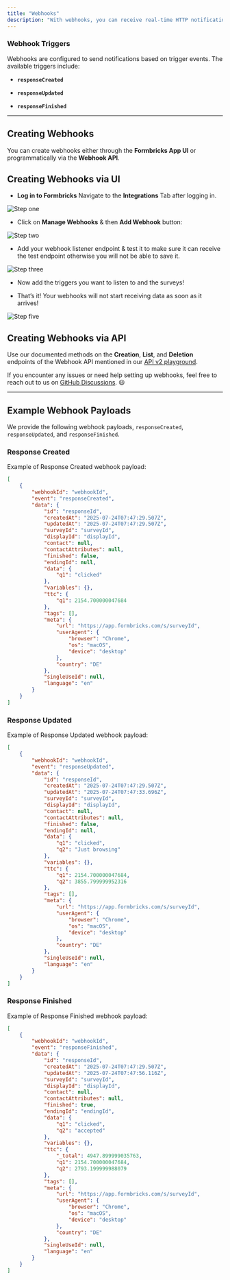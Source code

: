 ```yaml
---
title: "Webhooks"
description: "With webhooks, you can receive real-time HTTP notifications when specific objects change in your Formbricks environment. This allows you to stay updated and trigger automated actions based on these events."
---
```


### **Webhook Triggers**

Webhooks are configured to send notifications based on trigger events. The available triggers include:

- **`responseCreated`**

- **`responseUpdated`**

- **`responseFinished`**

---

## **Creating Webhooks**

You can create webhooks either through the **Formbricks App UI** or programmatically via the **Webhook API**.

## **Creating Webhooks via UI**

- **Log in to Formbricks**
  Navigate to the **Integrations** Tab after logging in.

![Step one](https://res.cloudinary.com/dwdb9tvii/image/upload/v1738093544/mugcz9gn3wxg2cucq6wj.webp)

- Click on **Manage Webhooks** & then **Add Webhook** button:

![Step two](https://res.cloudinary.com/dwdb9tvii/image/upload/v1738094259/j4a92z2q43twgamogpny.webp)

- Add your webhook listener endpoint & test it to make sure it can receive the test endpoint otherwise you will not be able to save it.

![Step three](https://res.cloudinary.com/dwdb9tvii/image/upload/v1738094617/image_kubsnz.jpg)

- Now add the triggers you want to listen to and the surveys!

- That’s it! Your webhooks will not start receiving data as soon as it arrives!

![Step five](https://res.cloudinary.com/dwdb9tvii/image/upload/v1738094816/image_xvrel1.jpg)

## **Creating Webhooks via API**

Use our documented methods on the **Creation**, **List**, and **Deletion** endpoints of the Webhook API mentioned in our [API v2 playground](https://formbricks.com/docs/api-v2-reference/management-api-%3E-webhooks/get-webhooks).

If you encounter any issues or need help setting up webhooks, feel free to reach out to us on [GitHub Discussions](https://github.com/formbricks/formbricks/discussions). 😃

---

## Example Webhook Payloads

We provide the following webhook payloads, `responseCreated`, `responseUpdated`, and `responseFinished`.

### Response Created

Example of Response Created webhook payload:

```json
[
    {
        "webhookId": "webhookId",
        "event": "responseCreated",
        "data": {
            "id": "responseId",
            "createdAt": "2025-07-24T07:47:29.507Z",
            "updatedAt": "2025-07-24T07:47:29.507Z",
            "surveyId": "surveyId",
            "displayId": "displayId",
            "contact": null,
            "contactAttributes": null,
            "finished": false,
            "endingId": null,
            "data": {
                "q1": "clicked"
            },
            "variables": {},
            "ttc": {
                "q1": 2154.700000047684
            },
            "tags": [],
            "meta": {
                "url": "https://app.formbricks.com/s/surveyId",
                "userAgent": {
                    "browser": "Chrome",
                    "os": "macOS",
                    "device": "desktop"
                },
                "country": "DE"
            },
            "singleUseId": null,
            "language": "en"
        }
    }
]
```



### Response Updated

Example of Response Updated webhook payload:

```json
[
    {
        "webhookId": "webhookId",
        "event": "responseUpdated",
        "data": {
            "id": "responseId",
            "createdAt": "2025-07-24T07:47:29.507Z",
            "updatedAt": "2025-07-24T07:47:33.696Z",
            "surveyId": "surveyId",
            "displayId": "displayId",
            "contact": null,
            "contactAttributes": null,
            "finished": false,
            "endingId": null,
            "data": {
                "q1": "clicked",
                "q2": "Just browsing"
            },
            "variables": {},
            "ttc": {
                "q1": 2154.700000047684,
                "q2": 3855.799999952316
            },
            "tags": [],
            "meta": {
                "url": "https://app.formbricks.com/s/surveyId",
                "userAgent": {
                    "browser": "Chrome",
                    "os": "macOS",
                    "device": "desktop"
                },
                "country": "DE"
            },
            "singleUseId": null,
            "language": "en"
        }
    }
]
```


### Response Finished

Example of Response Finished webhook payload:

```json
[
    {
        "webhookId": "webhookId",
        "event": "responseFinished",
        "data": {
            "id": "responseId",
            "createdAt": "2025-07-24T07:47:29.507Z",
            "updatedAt": "2025-07-24T07:47:56.116Z",
            "surveyId": "surveyId",
            "displayId": "displayId",
            "contact": null,
            "contactAttributes": null,
            "finished": true,
            "endingId": "endingId",
            "data": {
                "q1": "clicked",
                "q2": "accepted"
            },
            "variables": {},
            "ttc": {
                "_total": 4947.899999035763,
                "q1": 2154.700000047684,
                "q2": 2793.199999988079
            },
            "tags": [],
            "meta": {
                "url": "https://app.formbricks.com/s/surveyId",
                "userAgent": {
                    "browser": "Chrome",
                    "os": "macOS",
                    "device": "desktop"
                },
                "country": "DE"
            },
            "singleUseId": null,
            "language": "en"
        }
    }
]
```
